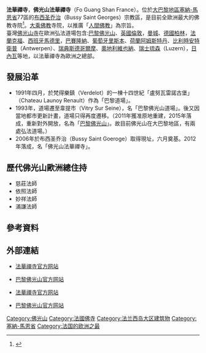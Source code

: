 '''法華禪寺'''，'''佛光山法華禪寺'''（Fo Guang Shan France）。位於[[法蘭西島|大巴黎地區]][[塞納-馬恩省|塞納-馬恩省]]77區的[[布西圣乔治|布西圣乔治]]（Bussy Saint Georges）宗教區，是目前全歐洲最大的佛教寺院<ref>{{Cite web |url=http://www.macroview.com.tw/mag/macroview/print.jsp?ART_ID=141211 |title=《佛光山開山四十周年紀念特刊·佛光道場》 |access-date=2013-06-16 |archive-url=https://web.archive.org/web/20150211142346/http://www.macroview.com.tw/mag/macroview/print.jsp?ART_ID=141211 |archive-date=2015-02-11 |dead-url=yes }}</ref>。[[大乘佛教|大乘佛教]]寺院，以推廣「[[人間佛教|人間佛教]]」為宗旨。<br />
臺灣[[佛光山寺|佛光山寺]]在歐洲弘法道場包含:[[巴黎佛光山|巴黎佛光山]]、[[英國|英國]][[倫敦|倫敦]]，[[曼城|曼城]]、[[德國|德國]][[柏林|柏林]]，[[法蘭克福|法蘭克福]]、[[西班牙|西班牙]][[馬德里|馬德里]]，[[巴賽隆納|巴賽隆納]]、[[葡萄牙|葡萄牙]][[里斯本|里斯本]]、[[荷蘭|荷蘭]][[阿姆斯特丹|阿姆斯特丹]]、[[比利時|比利時]][[安特衛普|安特衛普]]（Antwerpen）、[[瑞典|瑞典]][[斯德哥爾摩|斯德哥爾摩]]、[[奧地利|奧地利]][[維也納|維也納]]、[[瑞士|瑞士]][[琉森|琉森]]（Luzern），[[日內瓦|日內瓦]]等地，以法華禪寺為歐洲之總部。

==發展沿革==
* 1991年四月，於梵得樂鎮（Verdelot）的一棟十四世紀「盧努瓦雷諾古堡」（Chateau Launoy Renault）作為「巴黎道場」。
* 1993年，道場遷至韋提市（Vitry Sur Seine），名「巴黎佛光山道場」。後又因當地都市更新計畫，道場只得再度遷移。（2011年獲准原地重建，2015年落成，重新對外開放，名為「[[巴黎佛光山|巴黎佛光山]]」。故目前佛光山在大巴黎地區，有兩處弘法道場。）
* 2006年於布西圣乔治（Bussy Saint Goeroge）取得現址，六月奠基。2012年落成，名「佛光山法華禪寺」。

==歷代佛光山歐洲總住持==
* 慈莊法師
* 依照法師
* 妙祥法師
* 滿謙法師

==參考資料==
{{reflist}}

==外部連結==
*{{zh}} [http://www.foguangshan.fr 法華禪寺官方网站] {{Wayback|url=http://www.foguangshan.fr/ |date=20210304012931 }}
*{{zh}} [http://www.ibps.fr 巴黎佛光山官方网站] {{Wayback|url=http://www.ibps.fr/ |date=20210312071414 }}
*{{fr}} [http://fr.foguangshan.fr 法華禪寺官方网站] {{Wayback|url=http://fr.foguangshan.fr/ |date=20210305215211 }}
*{{fr}} [http://fr.ibps.fr 巴黎佛光山官方网站] {{Wayback|url=http://fr.ibps.fr/ |date=20161022114952 }}

[[Category:佛光山|Category:佛光山]]
[[Category:法國佛寺|Category:法國佛寺]]
[[Category:法兰西岛大区建筑物|Category:法兰西岛大区建筑物]]
[[Category:塞納-馬恩省|Category:塞納-馬恩省]]
[[Category:法国的欧洲之最|Category:法国的欧洲之最]]